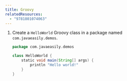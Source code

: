 ```yaml
---
title: Groovy
relatedResources:
  - "9781801074063"
---
```


1. Create a `HelloWorld` Groovy class in a package named `com.javaeasily.demos`.

   <Solution>

   ```groovy nu fp=src/com/javaeasily/demos/HelloWorld.groovy
   package com.javaeasily.demos

   class HelloWorld {
       static void main(String[] args) {
           println "Hello world!"
       }
   }
   ```

   </Solution>

